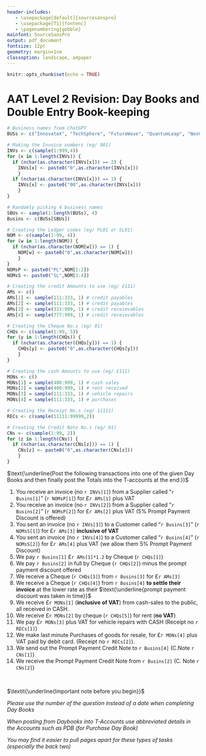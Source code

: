```yaml
---
header-includes:
   - \usepackage[default]{sourcesanspro}
   - \usepackage[T1]{fontenc}
   - \pagenumbering{gobble}
mainfont: SourceSansPro
output: pdf_document
fontsize: 12pt
geometry: margin=1cm
classoption: landscape, a4paper
---
```


```r
knitr::opts_chunk$set(echo = TRUE)
```

# $\textbf{AAT Level 2 Revision: Day Books and Double Entry Book-keeping}$

```r

# Business names from ChatGPT
BUSs <- c("InnovateX", "TechSphere", "FutureWave", "QuantumLeap", "NexGen Solutions", "TasteBud Haven", "Epicurean Delight", "SavorStreet", "Gourmet Grove", "Bistro Bliss", "Vitality Vibes", "Zenith Health", "PureWell", "Serenity Sanctuary", "ThriveWellness", "ChicNest" ,"TrendFusion", "ElegantEssence", "Urban Vogue", "StyleSavvy", "ShopEase", "MarketMingle", "UrbanBazaar", "RetailHaven", "EcoMercantile", "Visionary Creations", "CreativePulse", "MediaMosaic", "InspireStudio", "Artistry Avenue", "PrimeNest Realty", "Skyline Estates", "Horizon Homes", "UrbanNest", "LuxuryLiving Realty", "WealthWise", "PrimeInvest", "FortuneFlow", "SecureFuture", "LegacyCapital", "WanderLuxe", "VoyageVista", "TranquilTrails", "AdventureAwaits", "GlobalGetaways", "BrightMinds Academy", "KnowledgeQuest", "LearnSphere", "FuturePath", "EduElevate")

# Making the Invoice numbers (eg/ 001)
INVs <- c(sample(1:999,4))
for (x in 1:length(INVs)) {
  if (nchar(as.character(INVs[x])) == 2) {
    INVs[x] <- paste0("0",as.character(INVs[x]))
    } 
  if (nchar(as.character(INVs[x])) == 1) {
    INVs[x] <- paste0("00",as.character(INVs[x]))
    }
}

# Randomly picking 4 business names
SBUs <- sample(1:length(BUSs), 4)
Busins <- c(BUSs[SBUs])

# Creating the Ledger codes (eg/ PL01 or SL01)
NOM <- c(sample(1:99, 4))
for (w in 1:length(NOM)) {
  if (nchar(as.character(NOM[w])) == 1) {
    NOM[w] <- paste0("0",as.character(NOM[w]))
    }
}
NOMsP <- paste0("PL",NOM[1:2])
NOMsS <- paste0("SL",NOM[3:4])

# Creating the credit Amounts to use (eg/ £111)
AMs <- c()
AMs[1] <- sample(111:333, 1) # credit payables
AMs[2] <- sample(111:333, 1) # credit payables
AMs[3] <- sample(333:999, 1) # credit receievables
AMs[4] <- sample(777:999, 1) # credit receievables

# Creating the Cheque No.s (eg/ 01)
CHQs <- c(sample(1:99, 5))
for (y in 1:length(CHQs)) {
  if (nchar(as.character(CHQs[y])) == 1) {
    CHQs[y] <- paste0("0",as.character(CHQs[y]))
    }
}

# Creating the cash Amounts to use (eg/ £111)
MONs <- c()
MONs[1] = sample(400:999, 1) # cash sales
MONs[2] = sample(400:999, 1) # rent received
MONs[3] = sample(111:333, 1) # vehicle repairs
MONs[4] = sample(111:333, 1) # purchases

# Creating the Receipt No.s (eg/ 11111)
RECs <- c(sample(11111:99999,2))

# Creating the Credit Note No.s (eg/ 01)
CNs <- c(sample(1:99, 2))
for (z in 1:length(CNs)) {
  if (nchar(as.character(CNs[z])) == 1) {
    CNs[z] <- paste0("0",as.character(CNs[z]))
    }
}

```

$\text{\underline{Post the following transactions into one of the given Day Books and then finally post the Totals into the T-accounts at the end:}}$

1. You receive an invoice (no `r INVs[1]`) from a Supplier called "`r Busins[1]`" (`r NOMsP[1]`) for £`r AMs[1]` plus VAT
2. You receive an invoice (no `r INVs[2]`) from a Supplier called "`r Busins[2]`" (`r NOMsP[2]`) for £`r AMs[2]` plus VAT (5% Prompt Payment Discount is offered)
3. You sent an invoice (no `r INVs[3]`) to a Customer called "`r Busins[3]`" (`r NOMsS[1]`) for £`r AMs[3]` **inclusive of VAT**
4. You sent an invoice (no `r INVs[4]`) to a Customer called "`r Busins[4]`" (`r NOMsS[2]`) for £`r AMs[4]` plus VAT (we allow them 5% Prompt Payment Discount)
5. We pay `r Busins[1]` £`r AMs[1]*1.2` by Cheque (`r CHQs[1]`)
6. We pay `r Busins[2]` in full by Cheque (`r CHQs[2]`) minus the prompt payment discount offered
7. We receive a Cheque (`r CHQs[3]`)  from `r Busins[3]` for £`r AMs[3]`
8. We receive a Cheque (`r CHQs[4]`) from `r Busins[4]` **to settle their invoice** at the lower rate as their $\text{\underline{prompt payment discount was taken in time}}$
9. We receive £`r MONs[1]` (**inclusive of VAT**) from cash-sales to the public, all received in CASH.
10. We receive £`r MONs[2]` by cheque (`r CHQs[5]`) for rent (**no VAT**)
11. We pay £`r MONs[3]` plus VAT for vehicle repairs with CASH (Receipt no `r RECs[1]`)
12.	We make last minute Purchases of goods for resale, for £`r MONs[4]` plus VAT paid by debit card. (Receipt no `r RECs[2]`).
13. We send out the Prompt Payment Credit Note to `r Busins[4]` (C.Note `r CNs[1]`)
14. We receive the Prompt Payment Credit Note from `r Busins[2]` (C. Note `r CNs[2]`)

&nbsp;

$\textit{\underline{Important note before you begin}}$

*Please use the number of the question instead of a date when completing Day Books*

*When posting from Daybooks into T-Accounts use abbreviated details in the Accounts such as PDB (for Purchase Day Book)*

*You may find it easier to pull pages apart for these types of tasks (especially the back two)*

\pagebreak
